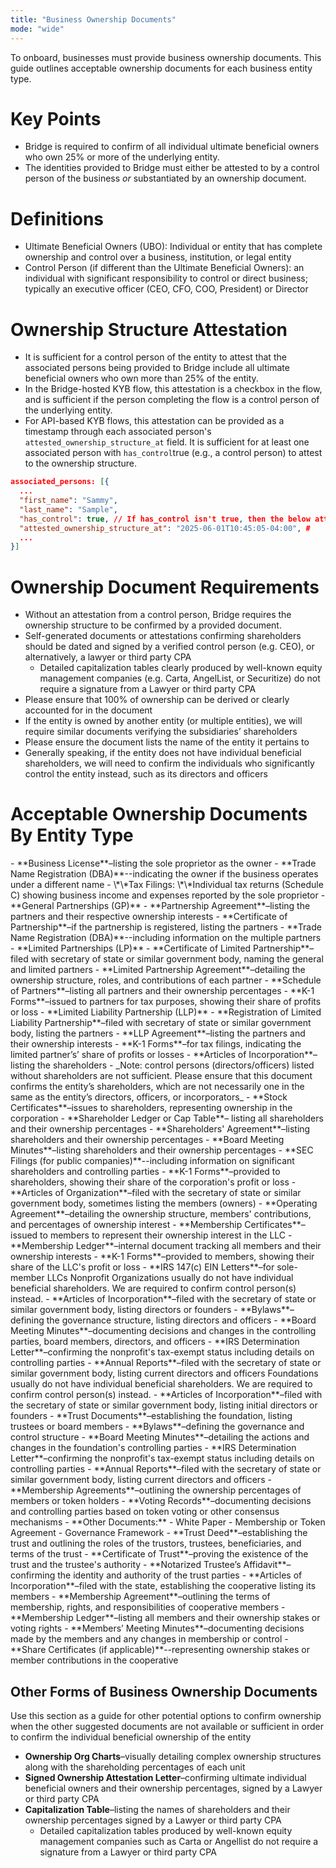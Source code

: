 ```yaml
---
title: "Business Ownership Documents"
mode: "wide"
---
```


To onboard, businesses must provide business ownership documents. This guide outlines acceptable ownership documents for each business entity type.

# **Key Points**

- Bridge is required to confirm of all individual ultimate beneficial owners who own 25% or more of the underlying entity.
- The identities provided to Bridge must either be attested to by a control person of the business _or_ substantiated by an ownership document.

# **Definitions**

- Ultimate Beneficial Owners (UBO): Individual or entity that has complete ownership and control over a business, institution, or legal entity
- Control Person (if different than the Ultimate Beneficial Owners): an individual with significant responsibility to control or direct business; typically an executive officer (CEO, CFO, COO, President) or Director

# **Ownership Structure Attestation**

- It is sufficient for a control person of the entity to attest that the associated persons being provided to Bridge include all ultimate beneficial owners who own more than 25% of the entity.
- In the Bridge-hosted KYB flow, this attestation is a checkbox in the flow, and is sufficient if the person completing the flow is a control person of the underlying entity.
- For API-based KYB flows, this attestation can be provided as a timestamp through each associated person's `attested_ownership_structure_at` field. It is sufficient for at least one associated person with `has_control`true (e.g., a control person) to attest to the ownership structure.

```json
associated_persons: [{
  ...
  "first_name": "Sammy",
  "last_name": "Sample",
  "has_control": true, // If has_control isn't true, then the below attestation is not sufficient to satisfy Bridge's ownership requirements.
  "attested_ownership_structure_at": "2025-06-01T10:45:05-04:00", #
  ...
}]
```

# **Ownership Document Requirements**

- Without an attestation from a control person, Bridge requires the ownership structure to be confirmed by a provided document.
- Self-generated documents or attestations confirming shareholders should be dated and signed by a verified control person (e.g. CEO), or alternatively, a lawyer or third party CPA
  - Detailed capitalization tables clearly produced by well-known equity management companies (e.g. Carta, AngelList, or Securitize) do not require a signature from a Lawyer or third party CPA
- Please ensure that 100% of ownership can be derived or clearly accounted for in the document
- If the entity is owned by another entity (or multiple entities), we will require similar documents verifying the subsidiaries’ shareholders
- Please ensure the document lists the name of the entity it pertains to
- Generally speaking, if the entity does not have individual beneficial shareholders, we will need to confirm the individuals who significantly control the entity instead, such as its directors and officers

# **Acceptable Ownership Documents By Entity Type**

<AccordionGroup>
  <Accordion title="Sole Proprietorships">
    - **Business License**–listing the sole proprietor as the owner
    - **Trade Name Registration (DBA)**--indicating the owner if the business operates under a different name
    - \*\*Tax Filings: \*\*Individual tax returns (Schedule C) showing business income and expenses reported by the sole proprietor
  </Accordion>
  <Accordion title="Partnerships">
    - **General Partnerships (GP)**
      - **Partnership Agreement**–listing the partners and their respective ownership interests
      - **Certificate of Partnership**–if the partnership is registered, listing the partners
      - **Trade Name Registration (DBA)**--including information on the multiple partners
    - **Limited Partnerships (LP)**
      - **Certificate of Limited Partnership**–filed with secretary of state or similar government body, naming the general and limited partners
      - **Limited Partnership Agreement**–detailing the ownership structure, roles, and contributions of each partner
      - **Schedule of Partners**–listing all partners and their ownership percentages
      - **K-1 Forms**–issued to partners for tax purposes, showing their share of profits or loss
    - **Limited Liability Partnership (LLP)**
      - **Registration of Limited Liability Partnership**–filed with secretary of state or similar government body, listing the partners
      - **LLP Agreement**–listing the partners and their ownership interests
      - **K-1 Forms**–for tax filings, indicating the limited partner’s’ share of profits or losses
  </Accordion>
  <Accordion title="Corporations">
    - **Articles of Incorporation**–listing the shareholders
      - _Note: control persons (directors/officers) listed without shareholders are not sufficient. Please ensure that this document confirms the entity’s shareholders, which are not necessarily one in the same as the entity’s directors, officers, or incorporators_
    - **Stock Certificates**–issues to shareholders, representing ownership in the corporation
    - **Shareholder Ledger or Cap Table**– listing all shareholders and their ownership percentages
    - **Shareholders' Agreement**–listing shareholders and their ownership percentages
    - **Board Meeting Minutes**–listing shareholders and their ownership percentages
    - **SEC Filings (for public companies)**--including information on significant shareholders and controlling parties
    - **K-1 Forms**–provided to shareholders, showing their share of the corporation's profit or loss
  </Accordion>
  <Accordion title="Limited Liability Company (LLC)">
    - **Articles of Organization**–filed with the secretary of state or similar government body, sometimes listing the members (owners)
    - **Operating Agreement**–detailing the ownership structure, members' contributions, and percentages of ownership interest
    - **Membership Certificates**–issued to members to represent their ownership interest in the LLC
    - **Membership Ledger**–internal document tracking all members and their ownership interests
    - **K-1 Forms**–provided to members, showing their share of the LLC's profit or loss
    - **IRS 147(c) EIN Letters**–for sole-member LLCs
  </Accordion>
  <Accordion title="Nonprofit Organizations">
    <Info>
      Nonprofit Organizations usually do not have individual beneficial shareholders. We are required to confirm control person(s) instead.
    </Info>
    - **Articles of Incorporation**–filed with the secretary of state or similar government body, listing directors or founders
    - **Bylaws**–defining the governance structure, listing directors and officers
    - **Board Meeting Minutes**–documenting decisions and changes in the controlling parties, board members, directors, and officers
    - **IRS Determination Letter**–confirming the nonprofit's tax-exempt status including details on controlling parties
    - **Annual Reports**–filed with the secretary of state or similar government body, listing current directors and officers
  </Accordion>
  <Accordion title="Foundations">
    <Info>
      Foundations usually do not have individual beneficial shareholders. We are required to confirm control person(s) instead.
    </Info>
    - **Articles of Incorporation**–filed with the secretary of state or similar government body, listing initial directors or founders
    - **Trust Documents**–establishing the foundation, listing trustees or board members
    - **Bylaws**–defining the governance and control structure
    - **Board Meeting Minutes**–detailing the actions and changes in the foundation's controlling parties
    - **IRS Determination Letter**–confirming the nonprofit's tax-exempt status including details on controlling parties
    - **Annual Reports**–filed with the secretary of state or similar government body, listing current directors and officers
  </Accordion>
  <Accordion title="Decentralized Autonomous Organizations (DAOs)">
    - **Membership Agreements**–outlining the ownership percentages of members or token holders
    - **Voting Records**–documenting decisions and controlling parties based on token voting or other consensus mechanisms
    - **Other Documents:**
      - White Paper
      - Membership or Token Agreement
      - Governance Framework
  </Accordion>
  <Accordion title="Trusts">
    - **Trust Deed**–establishing the trust and outlining the roles of the trustors, trustees, beneficiaries, and terms of the trust
    - **Certificate of Trust**–proving the existence of the trust and the trustee's authority
    - **Notarized Trustee’s Affidavit**–confirming the identity and authority of the trust parties
  </Accordion>
  <Accordion title="Cooperatives">
    - **Articles of Incorporation**–filed with the state, establishing the cooperative listing its members
    - **Membership Agreement**–outlining the terms of membership, rights, and responsibilities of cooperative members
    - **Membership Ledger**–listing all members and their ownership stakes or voting rights
    - **Members’ Meeting Minutes**–documenting decisions made by the members and any changes in membership or control
    - **Share Certificates (if applicable)**--representing ownership stakes or member contributions in the cooperative
  </Accordion>
</AccordionGroup>

## **Other Forms of Business Ownership Documents**

<Tip>
  Use this section as a guide for other potential options to confirm ownership when the other suggested documents are not available or sufficient in order to confirm the individual beneficial ownership of the entity
</Tip>

- **Ownership Org Charts**–visually detailing complex ownership structures along with the shareholding percentages of each unit
- **Signed Ownership Attestation Letter**–confirming ultimate individual beneficial owners and their ownership percentages, signed by a Lawyer or third party CPA
- **Capitalization Table**–listing the names of shareholders and their ownership percentages signed by a Lawyer or third party CPA
  - Detailed capitalization tables produced by well-known equity management companies such as Carta or Angellist do not require a signature from a Lawyer or third party CPA